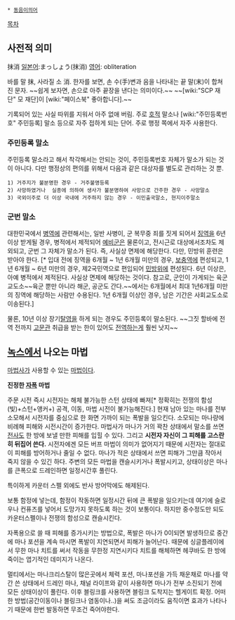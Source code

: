  * [[동음이의어]]

[[목차]]

== 사전적 의미 ==
抹消
[[일본어]]:まっしょう(抹消)
[[영어]]: obliteration

바를 말 抹, 사라질 소 消.
한자를 보면, 손 수(手)변과 음을 나타내는 끝 말(末)이 합쳐진 문자.
~~쉽게 보자면, 손으로 아주 끝장을 낸다는 의미이다.~~
~~[wiki:"SCP 재단" 모 재단]이 [wiki:"페이스북" 좋아합니다].~~

기록되어 있는 사실 따위를 지워서 아주 없애 버림. 주로 [[호적]] 말소나 [wiki:"주민등록번호" 주민등록] 말소 등으로 자주 접하게 되는 단어. 주로 행정 쪽에서 자주 사용한다.

=== 주민등록 말소 ===
주민등록 말소라고 해서 착각해서는 안되는 것이, 주민등록번호 자체가 말소가 되는 것이 아니다. 다만 행정상의 편의를 위해서 다음과 같은 대상자를 별도로 관리하는 것 뿐.

 1) 거주지가 불분명한 경우 - 거주불명등록
 2) 사망하였거나  실종에 의하여 생사가 불분명하여 사망으로 간주한 경우 - 사망말소
 3) 국외이주로 더 이상 국내에 거주하지 않는 경우 - 이민출국말소, 현지이주말소

=== 군번 말소 ===
대한민국에서 [[병역]]에 관련해서는, 일반 사병이, 군 복무중 죄를 짓게 되어서 [[징역]]을 6년 이상 받게될 경우, 병적에서 제적되어 [[예비군]]은 물론이고, 전시근로 대상에서조차도 제외되고, 군번 그 자체가 말소가 된다. 즉, 사실상 면제에 해당한다. 다만, 민방위 훈련은 받아야 한다. [* 입대 전에 징역을 6개월 ~ 1년 6개월 미만의 경우, [[보충역]]에 편성되고, 1년 6개월 ~ 6년 미만의 경우, 제2국민역으로 편입되어 [[민방위]]에 편성된다. 6년 이상은, 아예 병적에서 제적된다. 사실상 면제에 해당하는 것이다. 참고로, 군인이 가게되는 육군교도소~~육군 뿐만 아니라 해군, 공군도 간다.~~에서는 6개월에서 최대 1년6개월 미만의 징역에 해당하는 사람만 수용된다. 1년 6개월 이상인 경우, 남은 기간은 사회교도소로 이송된다.]

물론, 10년 이상 장기[[탈영]]을 하게 되는 경우도 주민등록이 말소된다. ~~그짓 할바에 전역 전까지 [[고문관]] 취급을 받는 한이 있어도 [[전역]]하는게 훨씬 낫지~~

== [[녹스]]에서 나오는 마법 ==
[[마법사]]가 사용할 수 있는 [[마법]]이다.

'''진정한 [[자폭]] 마법'''
 
주문 시전 즉시 시전자는 해체 불가능한 스턴 상태에 빠져[* 정확히는 전쟁의 함성(빛)+스턴+앵커+) 공격, 이동, 마법 시전이 불가능해진다.] 현재 남아 있는 마나를 전부 소모해서 시전자를 중심으로 한 화면 가까이 되는 폭발을 일으킨다. 소모되는 마나량에 비례해 피해와 시전시간이 증가한다. 마법사가 마나가 거의 꽉찬 상태에서 말소를 쓰면 [[전사]]도 한 방에 보낼 만한 피해를 입힐 수 있다. 그리고 '''시전자 자신이 그 피해를 고스란히 뒤집어 쓴다.''' 시전자에겐 모든 버프 마법이 의미가 없어지기 때문에 시전자는 절대로 이 피해를 방어하거나 줄일 수 없다. 마나가 적은 상태에서 쓰면 피해가 그만큼 작아서 죽지 않을 수 있긴 하다.
주변의 모든 마법을 캔슬시키거나 폭발시키고, 상태이상은 마나를 큰폭으로 드레인하면 일정시간후 풀린다.

특이하게 카운터 스펠 외에도 반사 방어막에도 해제된다.

보통 함정에 넣는데, 함정이 작동하면 일정시간 뒤에 큰 폭발을 일으키는데 여기에 슬로우나 컨퓨즈를 넣어서 도망가지 못하도록 하는 것이 보통이다. 하지만 중수정도만 되도 카운터스펠이나 전쟁의 함성으로 캔슬시킨다. 


자폭용으로 쓸 때 피해를 증가시키는 방법으로, 폭발은 마나가 0이되면 발생하므로 중간에 마나 포션을 계속 마시면 폭발이 지연되면서 피해가 늘어난다. 때문에 싱글플레이에서 무한 마나 치트를 써서 작동을 무한정 지연시키다 치트를 해체하면 헤쿠바도 한 방에 죽이는 엽기적인 데미지가 나온다.

멀티에서는 마나크리스탈이 많은곳에서 체력 포션, 마나포션을 가득 채운채로 마나를 약간 쓴 상태에서 드레인 마나, 채널 라이프와 같이 사용하면 마나가 전부 소진되기 전에 모든 상태이상이 풀린다. 이후 블링크를 사용하면 블링크 도착지는 헬게이트 확정. 어떠한 방법(공간이동이나 블링크나 염동이나..)을 써도 조금이라도 움직이면 효과가 나타나기 때문에 한번 발동하면 무조건 죽어야한다.

